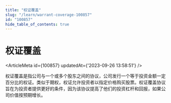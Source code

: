 ```yaml
---
title: "权证覆盖"
slug: "/learn/warrant-coverage-100857"
id: "100857"
hide_table_of_contents: true
---
```



# 权证覆盖

<ArticleMeta id={100857} updatedAt={'2023-09-26 13:58:51'} />
<div className='border-solid border-b border-t-0 my-4 border-[var(--ifm-color-gray-300)]' />

权证覆盖是指公司与一个或多个股东之间的协议，公司发行一个等于投资金额一定百分比的权证。类似于期权，权证允许投资者以指定价格购买股票。权证覆盖协议旨在为投资者提供更好的条件，因为该协议提高了他们的投资杠杆和回报，如果公司价值按预期增长。
